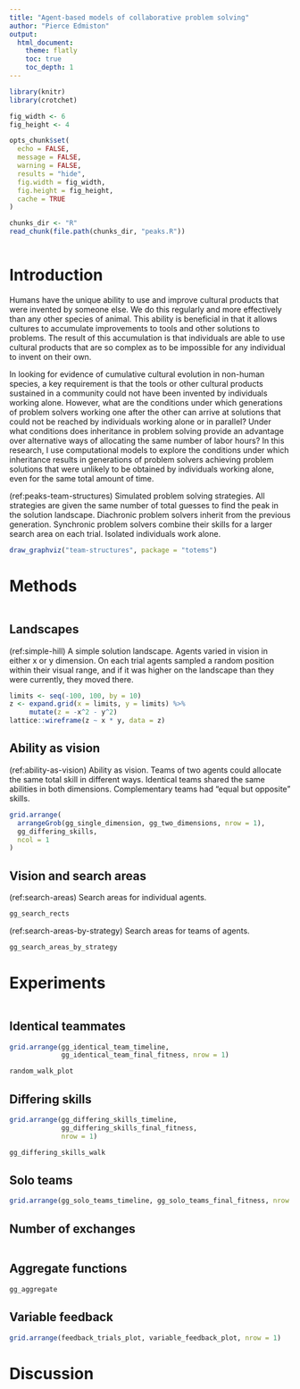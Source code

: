 ```yaml
---
title: "Agent-based models of collaborative problem solving"
author: "Pierce Edmiston"
output:
  html_document:
    theme: flatly
    toc: true
    toc_depth: 1
---
```

```r
library(knitr)
library(crotchet)

fig_width <- 6
fig_height <- 4

opts_chunk$set(
  echo = FALSE,
  message = FALSE,
  warning = FALSE,
  results = "hide",
  fig.width = fig_width,
  fig.height = fig_height,
  cache = TRUE
)

chunks_dir <- "R"
read_chunk(file.path(chunks_dir, "peaks.R"))
```
```r
```

# Introduction {-}

Humans have the unique ability to use and improve cultural products
that were invented by someone else. We do this regularly and more effectively
than any other species of animal. This ability is beneficial in that it allows
cultures to accumulate improvements to tools and other solutions to problems.
The result of this accumulation is that individuals are able to use cultural
products that are so complex as to be impossible for any individual to invent
on their own.

In looking for evidence of cumulative cultural evolution in non-human species,
a key requirement is that the tools or other cultural products sustained in
a community could not have been invented by individuals working alone. However,
what are the conditions under which generations of problem solvers working one
after the other can arrive at solutions that could not be reached by
individuals working alone or in parallel? Under what conditions does
inheritance in problem solving provide an advantage over alternative ways of
allocating the same number of labor hours? In this research, I use
computational models to explore the conditions under which inheritance results
in generations of problem solvers achieving problem solutions that were
unlikely to be obtained by individuals working alone, even for the same total
amount of time.

(ref:peaks-team-structures) Simulated problem solving strategies. All strategies
are given the same number of total guesses to find the peak in the solution landscape.
Diachronic problem solvers inherit from the previous generation. Synchronic problem
solvers combine their skills for a larger search area on each trial. Isolated
individuals work alone.

```r
draw_graphviz("team-structures", package = "totems")
```

# Methods {-}

```r
```

## Landscapes {-}

(ref:simple-hill) A simple solution landscape. Agents varied in vision in either
x or y dimension. On each trial agents sampled a random position within their
visual range, and if it was higher on the landscape than they were currently, they
moved there.

```r
limits <- seq(-100, 100, by = 10)
z <- expand.grid(x = limits, y = limits) %>%
     mutate(z = -x^2 - y^2)
lattice::wireframe(z ~ x * y, data = z)
```

## Ability as vision {-}

(ref:ability-as-vision) Ability as vision. Teams of two agents could allocate
the same total skill in different ways. Identical teams shared the same abilities
in both dimensions. Complementary teams had "equal but opposite" skills.

```r
grid.arrange(
  arrangeGrob(gg_single_dimension, gg_two_dimensions, nrow = 1),
  gg_differing_skills,
  ncol = 1
)
```

## Vision and search areas {-}

(ref:search-areas) Search areas for individual agents.

```r
gg_search_rects
```

(ref:search-areas-by-strategy) Search areas for teams of agents.

```r
gg_search_areas_by_strategy
```

# Experiments {-}

```r
```

## Identical teammates {-}

```r
grid.arrange(gg_identical_team_timeline,
             gg_identical_team_final_fitness, nrow = 1)
```

```r
random_walk_plot
```

## Differing skills {-}

```r
grid.arrange(gg_differing_skills_timeline,
             gg_differing_skills_final_fitness,
             nrow = 1)
```

```r
gg_differing_skills_walk
```

## Solo teams {-}

```r
grid.arrange(gg_solo_teams_timeline, gg_solo_teams_final_fitness, nrow = 1)
```

## Number of exchanges {-}

```r
```

## Aggregate functions {-}

```r
gg_aggregate
```

## Variable feedback {-}

```r
grid.arrange(feedback_trials_plot, variable_feedback_plot, nrow = 1)
```

# Discussion
